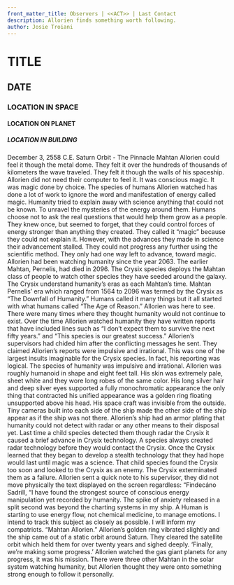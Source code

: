 ```yaml
---
front_matter_title: Observers | <<ACT>> | Last Contact
description: Allorien finds something worth following.
author: Josie Troiani
---
```

# TITLE

## DATE

### LOCATION IN SPACE

#### LOCATION ON PLANET

##### LOCATION IN BUILDING

December 3, 2558 C.E.
Saturn Orbit - The Pinnacle
Mahtan Allorien could feel it though the metal dome. They felt it over the hundreds of thousands of kilometers the wave traveled. They felt it though the walls of his spaceship. Allorien did not need their computer to feel it. It was conscious magic. It was magic done by choice. The species of humans Allorien watched has done a lot of work to ignore the word and manifestation of energy called magic.
Humanity tried to explain away with science anything that could not be known. To unravel the mysteries of the energy around them. Humans choose not to ask the real questions that would help them grow as a people. They knew once, but seemed to forget, that they could control forces of energy stronger than anything they created. They called it “magic” because they could not explain it. However, with the advances they made in science their advancement stalled. They could not progress any further using the scientific method. They only had one way left to advance, toward magic.
Allorien had been watching humanity since the year 2063. The earlier Mahtan, Pernelis, had died in 2096. The Crysix species deploys the Mahtan class of people to watch other species they have seeded around the galaxy. The Crysix understand humanity’s eras as each Mahtan’s time. Mahtan Pernelis’ era which ranged from 1564 to 2096 was termed by the Crysix as “The Downfall of Humanity.” Humans called it many things but it all started with what humans called “The Age of Reason.”
Allorien was here to see. There were many times where they thought humanity would not continue to exist. Over the time Allorien watched humanity they have written reports that have included lines such as “I don’t expect them to survive the next fifty years.” and “This species is our greatest success.” Allorien’s supervisors had chided him after the conflicting messages he sent. They claimed Allorien’s reports were impulsive and irrational. This was one of the largest insults imaginable for the Crysix species. In fact, his reporting was logical. The species of humanity was impulsive and irrational.
Allorien was roughly humanoid in shape and eight feet tall. His skin was extremely pale, sheet white and they wore long robes of the same color. His long silver hair and deep silver eyes supported a fully monochromatic appearance the only thing that contracted his unified appearance was a golden ring floating unsupported above his head.
His space craft was invisible from the outside. Tiny cameras built into each side of the ship made the other side of the ship appear as if the ship was not there. Allorien’s ship had an armor plating that humanity could not detect with radar or any other means to their disposal yet.
Last time a child species detected them though radar the Crysix it caused a brief advance in Crysix technology. A species always created radar technology before they would contact the Crysix. Once the Crysix learned that they began to develop a stealth technology that they had hope would last until magic was a science. That child species found the Crysix too soon and looked to the Crysix as an enemy. The Crysix exterminated them as a failure.
Allorien sent a quick note to his supervisor, they did not move physically the text displayed on the screen regardless:
“Findecáno Sadrill,
“I have found the strongest source of conscious energy manipulation yet recorded by humanity. The spike of anxiety released in a split second was beyond the charting systems in my ship. A Human is starting to use energy flow, not chemical medicine, to manage emotions. I intend to track this subject as closely as possible. I will inform my compatriots.
“Mahtan Allorien.”
Allorien’s golden ring vibrated slightly and the ship came out of a static orbit around Saturn. They cleared the satellite orbit which held them for over twenty years and sighed deeply. ‘Finally, we’re making some progress.’ Allorien watched the gas giant planets for any progress, it was his mission. There were three other Mahtan in the solar system watching humanity, but Allorien thought they were onto something strong enough to follow it personally.
